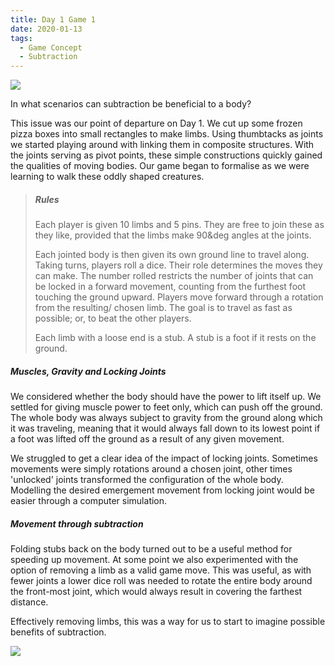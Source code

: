 ```yaml
---
title: Day 1 Game 1
date: 2020-01-13
tags:
  - Game Concept
  - Subtraction
---
```


![](./img1_crop.jpg)

In what scenarios can subtraction be beneficial to a body?

This issue was our point of departure on Day 1. We cut up some frozen pizza boxes into small rectangles to make limbs. Using thumbtacks as joints we started playing around with linking them in composite structures. With the joints serving as pivot points, these simple constructions quickly gained the qualities of moving bodies. Our game began to formalise as we were learning to walk these oddly shaped creatures.

> ##### Rules
>
> Each player is given 10 limbs and 5 pins. They are free to join these as they like, provided that the limbs make 90&deg angles at the joints.
>
> Each jointed body is then given its own ground line to travel along. Taking turns, players roll a dice. Their role determines the moves they can make. The number rolled restricts the number of joints that can be locked in a forward movement, counting from the furthest foot touching the ground upward. Players move forward through a rotation from the resulting/ chosen limb. The goal is to travel as fast as possible; or, to beat the other players.
>
> Each limb with a loose end is a stub. A stub is a foot if it rests on the ground.

##### Muscles, Gravity and Locking Joints

We considered whether the body should have the power to lift itself up. We settled for giving muscle power to feet only, which can push off the ground. The whole body was always subject to gravity from the ground along which it was traveling, meaning that it would always fall down to its lowest point if a foot was lifted off the ground as a result of any given movement.

We struggled to get a clear idea of the impact of locking joints. Sometimes movements were simply rotations around a chosen joint, other times 'unlocked' joints transformed the configuration of the whole body. Modelling the desired emergement movement from locking joint would be easier through a computer simulation.

##### Movement through subtraction

Folding stubs back on the body turned out to be a useful method for speeding up movement. At some point we also experimented with the option of removing a limb as a valid game move. This was useful, as with fewer joints a lower dice roll was needed to rotate the entire body around the front-most joint, which would always result in covering the farthest distance. 

Effectively removing limbs, this was a way for us to start to imagine possible benefits of subtraction.

![](./hconcat.jpg)
